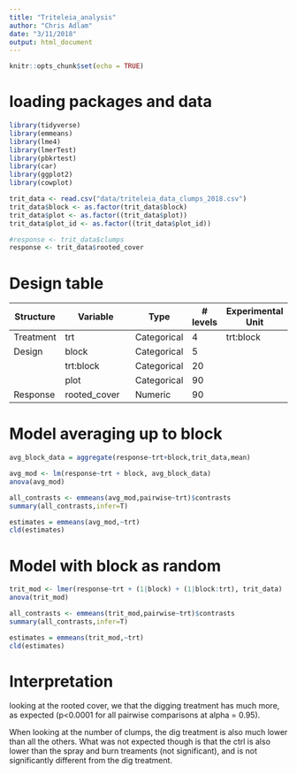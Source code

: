 ```yaml
---
title: "Triteleia_analysis"
author: "Chris Adlam"
date: "3/11/2018"
output: html_document
---
```


```r
knitr::opts_chunk$set(echo = TRUE)
```

# loading packages and data
```r
library(tidyverse)
library(emmeans)
library(lme4)
library(lmerTest)
library(pbkrtest)
library(car)
library(ggplot2)
library(cowplot)

trit_data <- read.csv("data/triteleia_data_clumps_2018.csv")
trit_data$block <- as.factor(trit_data$block)
trit_data$plot <- as.factor((trit_data$plot))
trit_data$plot_id <- as.factor((trit_data$plot_id))

#response <- trit_data$clumps
response <- trit_data$rooted_cover

```

# Design table

| Structure | Variable                      | Type        | # levels | Experimental Unit   |
|-----------|-------------------------------|-------------|----------|---------------------|
| Treatment | trt                           | Categorical | 4        | trt:block           |
| Design    | block                         | Categorical | 5        |                     |
|           | trt:block                     | Categorical | 20       |                     |
|           | plot                          | Categorical | 90       |                     |
| Response  | rooted_cover                  | Numeric     | 90       |                     |

# Model averaging up to block
```r
avg_block_data = aggregate(response~trt+block,trit_data,mean)

avg_mod <- lm(response~trt + block, avg_block_data)
anova(avg_mod)

all_contrasts <- emmeans(avg_mod,pairwise~trt)$contrasts
summary(all_contrasts,infer=T)

estimates = emmeans(avg_mod,~trt) 
cld(estimates)
```

# Model with block as random
```r
trit_mod <- lmer(response~trt + (1|block) + (1|block:trt), trit_data)
anova(trit_mod)

all_contrasts <- emmeans(trit_mod,pairwise~trt)$contrasts
summary(all_contrasts,infer=T)

estimates = emmeans(trit_mod,~trt) 
cld(estimates)
```

# Interpretation
looking at the rooted cover, we that the digging treatment has much more, as expected (p<0.0001 for all pairwise comparisons at alpha = 0.95).

When looking at the number of clumps, the dig treatment is also much lower than all the others. What was not expected though is that the ctrl is also lower than the spray and burn treaments (not significant), and is not significantly different from the dig treatment.
